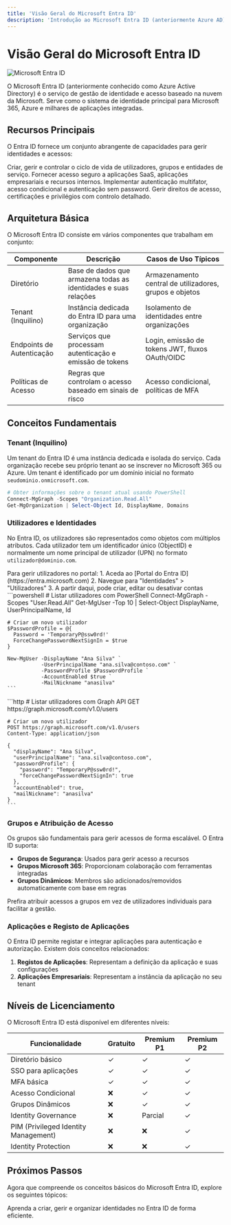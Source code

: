 ```yaml
---
title: 'Visão Geral do Microsoft Entra ID'
description: 'Introdução ao Microsoft Entra ID (anteriormente Azure AD) e suas principais funcionalidades'
---
```


# Visão Geral do Microsoft Entra ID

<img src="/assets/icons/identity.svg" alt="Microsoft Entra ID" className="h-12 w-12 float-right ml-4" />

O Microsoft Entra ID (anteriormente conhecido como Azure Active Directory) é o serviço de gestão de identidade e acesso baseado na nuvem da Microsoft. Serve como o sistema de identidade principal para Microsoft 365, Azure e milhares de aplicações integradas.

## Recursos Principais

O Entra ID fornece um conjunto abrangente de capacidades para gerir identidades e acessos:

<CardGroup cols={2}>
  <Card title="Gestão de Identidades" icon="users">
    Criar, gerir e controlar o ciclo de vida de utilizadores, grupos e entidades de serviço.
  </Card>
  <Card title="Acesso a Aplicações" icon="apps">
    Fornecer acesso seguro a aplicações SaaS, aplicações empresariais e recursos internos.
  </Card>
  <Card title="Autenticação Segura" icon="lock">
    Implementar autenticação multifator, acesso condicional e autenticação sem password.
  </Card>
  <Card title="Governança de Identidade" icon="shield">
    Gerir direitos de acesso, certificações e privilégios com controlo detalhado.
  </Card>
</CardGroup>

## Arquitetura Básica

O Microsoft Entra ID consiste em vários componentes que trabalham em conjunto:

<div className="overflow-x-auto">
  <table className="w-full">
    <thead>
      <tr>
        <th>Componente</th>
        <th>Descrição</th>
        <th>Casos de Uso Típicos</th>
      </tr>
    </thead>
    <tbody>
      <tr>
        <td>Diretório</td>
        <td>Base de dados que armazena todas as identidades e suas relações</td>
        <td>Armazenamento central de utilizadores, grupos e objetos</td>
      </tr>
      <tr>
        <td>Tenant (Inquilino)</td>
        <td>Instância dedicada do Entra ID para uma organização</td>
        <td>Isolamento de identidades entre organizações</td>
      </tr>
      <tr>
        <td>Endpoints de Autenticação</td>
        <td>Serviços que processam autenticação e emissão de tokens</td>
        <td>Login, emissão de tokens JWT, fluxos OAuth/OIDC</td>
      </tr>
      <tr>
        <td>Políticas de Acesso</td>
        <td>Regras que controlam o acesso baseado em sinais de risco</td>
        <td>Acesso condicional, políticas de MFA</td>
      </tr>
    </tbody>
  </table>
</div>

## Conceitos Fundamentais

### Tenant (Inquilino)

Um tenant do Entra ID é uma instância dedicada e isolada do serviço. Cada organização recebe seu próprio tenant ao se inscrever no Microsoft 365 ou Azure. Um tenant é identificado por um domínio inicial no formato `seudominio.onmicrosoft.com`.

```powershell
# Obter informações sobre o tenant atual usando PowerShell
Connect-MgGraph -Scopes "Organization.Read.All"
Get-MgOrganization | Select-Object Id, DisplayName, Domains
```

### Utilizadores e Identidades

No Entra ID, os utilizadores são representados como objetos com múltiplos atributos. Cada utilizador tem um identificador único (ObjectID) e normalmente um nome principal de utilizador (UPN) no formato `utilizador@dominio.com`.

<Tabs>
  <Tab title="Portal Entra ID">
    Para gerir utilizadores no portal:
    1. Aceda ao [Portal do Entra ID](https://entra.microsoft.com)
    2. Navegue para "Identidades" > "Utilizadores"
    3. A partir daqui, pode criar, editar ou desativar contas
  </Tab>
  <Tab title="PowerShell">
    ```powershell
    # Listar utilizadores com PowerShell
    Connect-MgGraph -Scopes "User.Read.All"
    Get-MgUser -Top 10 | Select-Object DisplayName, UserPrincipalName, Id
    
    # Criar um novo utilizador
    $PasswordProfile = @{
      Password = 'TemporaryP@ssw0rd!'
      ForceChangePasswordNextSignIn = $true
    }
    
    New-MgUser -DisplayName "Ana Silva" `
               -UserPrincipalName "ana.silva@contoso.com" `
               -PasswordProfile $PasswordProfile `
               -AccountEnabled $true `
               -MailNickname "anasilva"
    ```
  </Tab>
  <Tab title="Microsoft Graph">
    ```http
    # Listar utilizadores com Graph API
    GET https://graph.microsoft.com/v1.0/users
    
    # Criar um novo utilizador
    POST https://graph.microsoft.com/v1.0/users
    Content-Type: application/json
    
    {
      "displayName": "Ana Silva",
      "userPrincipalName": "ana.silva@contoso.com",
      "passwordProfile": {
        "password": "TemporaryP@ssw0rd!",
        "forceChangePasswordNextSignIn": true
      },
      "accountEnabled": true,
      "mailNickname": "anasilva"
    }
    ```
  </Tab>
</Tabs>

### Grupos e Atribuição de Acesso

Os grupos são fundamentais para gerir acessos de forma escalável. O Entra ID suporta:

- **Grupos de Segurança**: Usados para gerir acesso a recursos
- **Grupos Microsoft 365**: Proporcionam colaboração com ferramentas integradas
- **Grupos Dinâmicos**: Membros são adicionados/removidos automaticamente com base em regras

<Warning>
  Prefira atribuir acessos a grupos em vez de utilizadores individuais para facilitar a gestão.
</Warning>

### Aplicações e Registo de Aplicações

O Entra ID permite registar e integrar aplicações para autenticação e autorização. Existem dois conceitos relacionados:

1. **Registos de Aplicações**: Representam a definição da aplicação e suas configurações
2. **Aplicações Empresariais**: Representam a instância da aplicação no seu tenant

## Níveis de Licenciamento

O Microsoft Entra ID está disponível em diferentes níveis:

| Funcionalidade | Gratuito | Premium P1 | Premium P2 |
|----------------|---------|------------|------------|
| Diretório básico | ✓ | ✓ | ✓ |
| SSO para aplicações | ✓ | ✓ | ✓ |
| MFA básica | ✓ | ✓ | ✓ |
| Acesso Condicional | ❌ | ✓ | ✓ |
| Grupos Dinâmicos | ❌ | ✓ | ✓ |
| Identity Governance | ❌ | Parcial | ✓ |
| PIM (Privileged Identity Management) | ❌ | ❌ | ✓ |
| Identity Protection | ❌ | ❌ | ✓ |

## Próximos Passos

Agora que compreende os conceitos básicos do Microsoft Entra ID, explore os seguintes tópicos:

<Card title="Gestão de Utilizadores e Grupos" icon="users" href="/docs/entra-id/users-and-groups">
  Aprenda a criar, gerir e organizar identidades no Entra ID de forma eficiente.
</Card> 